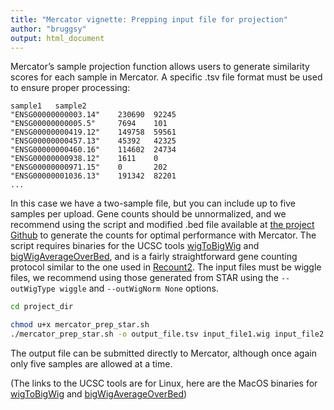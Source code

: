 ```yaml
---
title: "Mercator vignette: Prepping input file for projection"
author: "bruggsy"
output: html_document
---
```


Mercator's sample projection function allows users to generate similarity scores for each sample in Mercator. 
A specific .tsv file format must be used to ensure proper processing:

```
sample1   sample2
"ENSG00000000003.14"    230690  92245
"ENSG00000000005.5"     7694    101
"ENSG00000000419.12"    149758  59561
"ENSG00000000457.13"    45392   42325
"ENSG00000000460.16"    114602  24734
"ENSG00000000938.12"    1611    0
"ENSG00000000971.15"    0       202
"ENSG00000001036.13"    191342  82201
...
```

In this case we have a two-sample file, but you can include up to five samples per upload.
Gene counts should be unnormalized, and we recommend using the script and modified .bed file available at [the project Github](https://github.com/SuLab/mercator_shiny/tree/master/mercator_prep) to generate the counts for optimal performance with Mercator.
The script requires binaries for the UCSC tools [wigToBigWig](https://hgdownload.cse.ucsc.edu/admin/exe/linux.x86_64.v385/wigToBigWig) and [bigWigAverageOverBed](https://hgdownload.cse.ucsc.edu/admin/exe/linux.x86_64.v385/bigWigAverageOverBed), and is a fairly straightforward gene counting protocol similar to the one used in [Recount2](https://github.com/leekgroup/recount-contributions).
The input files must be wiggle files, we recommend using those generated from STAR using the `--outWigType wiggle` and `--outWigNorm None` options.

```bash
cd project_dir

chmod u+x mercator_prep_star.sh
./mercator_prep_star.sh -o output_file.tsv input_file1.wig input_file2.wig input_file3.wig
```

The output file can be submitted directly to Mercator, although once again only five samples are allowed at a time.

(The links to the UCSC tools are for Linux, here are the MacOS binaries for [wigToBigWig](https://hgdownload.cse.ucsc.edu/admin/exe/macOSX.x86_64/wigToBigWig) and [bigWigAverageOverBed](https://hgdownload.cse.ucsc.edu/admin/exe/macOSX.x86_64/bigWigAverageOverBed))
